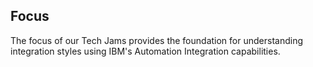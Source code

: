 
## Focus

<PageDescription>

The focus of our Tech Jams provides the
foundation for understanding integration styles using IBM's Automation
Integration capabilities. 

</PageDescription>

